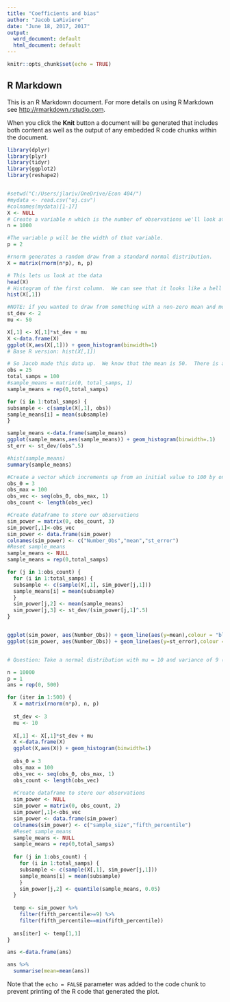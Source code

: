 ---
title: "Coefficients and bias"
author: "Jacob LaRiviere"
date: "June 18, 2017, 2017"
output:
  word_document: default
  html_document: default
---
  
```{r setup, include=FALSE}
knitr::opts_chunk$set(echo = TRUE)
```

## R Markdown

This is an R Markdown document. For more details on using R Markdown see <http://rmarkdown.rstudio.com>.

When you click the **Knit** button a document will be generated that includes both content as well as the output of any embedded R code chunks within the document. 


```{r}

library(dplyr)
library(plyr)
library(tidyr)
library(ggplot2)
library(reshape2)


#setwd("C:/Users/jlariv/OneDrive/Econ 404/")
#mydata <- read.csv("oj.csv")
#colnames(mydata)[1-17]
X <- NULL
# Create a variable n which is the number of observations we'll look at.  
n = 1000

#The variable p will be the width of that variable.  
p = 2

#rnorm generates a random draw from a standard normal distribution.
X = matrix(rnorm(n*p), n, p)

# This lets us look at the data
head(X)
# Histogram of the first column.  We can see that it looks like a bell curve
hist(X[,1])

#NOTE: if you wanted to draw from something with a non-zero mean and more interesting variance that's: rnorm(n*p)*st_dev + mu
st_dev <- 2
mu <- 50

X[,1] <- X[,1]*st_dev + mu
X <-data.frame(X)
ggplot(X,aes(X[,1])) + geom_histogram(binwidth=1)
# Base R version: hist(X[,1])

# So Jacob made this data up.  We know that the mean is 50.  There is a really nice function in R called "sample" which lets us take a random sub sample of our data say I'd like to take a sample of 25 observations 
obs = 25
total_samps = 100
#sample_means = matrix(0, total_samps, 1)
sample_means = rep(0,total_samps)

for (i in 1:total_samps) {
subsample <- c(sample(X[,1], obs))
sample_means[i] = mean(subsample)
}

sample_means <-data.frame(sample_means)
ggplot(sample_means,aes(sample_means)) + geom_histogram(binwidth=.1)
st_err <- st_dev/(obs^.5)

#hist(sample_means)
summary(sample_means)

#Create a vector which increments up from an initial value to 100 by one
obs_0 = 3
obs_max = 100
obs_vec <- seq(obs_0, obs_max, 1)
obs_count <- length(obs_vec)

#Create dataframe to store our observations
sim_power = matrix(0, obs_count, 3)
sim_power[,1]<-obs_vec
sim_power <- data.frame(sim_power)
colnames(sim_power) <- c("Number_Obs","mean","st_error")
#Reset sample_means
sample_means <- NULL
sample_means = rep(0,total_samps)

for (j in 1:obs_count) {
  for (i in 1:total_samps) {
  subsample <- c(sample(X[,1], sim_power[j,1]))
  sample_means[i] = mean(subsample)
  }
  sim_power[j,2] <- mean(sample_means)
  sim_power[j,3] <- st_dev/(sim_power[j,1]^.5)
}


ggplot(sim_power, aes(Number_Obs)) + geom_line(aes(y=mean),colour = "blue") 
ggplot(sim_power, aes(Number_Obs)) + geom_line(aes(y=st_error),colour = "red")


# Question: Take a normal distribution with mu = 10 and variance of 9 (e.g., standard deviation of 3).  Simulate a population of 10,000.  What is the sample size needed to make the standard error of the sample mean sufficiently small so that no more than 5% of the sample means are less 9?

n = 10000
p = 1
ans = rep(0, 500)

for (iter in 1:500) {
  X = matrix(rnorm(n*p), n, p)  
  
  st_dev <- 3
  mu <- 10
  
  X[,1] <- X[,1]*st_dev + mu
  X <-data.frame(X)
  ggplot(X,aes(X)) + geom_histogram(binwidth=1)  
  
  obs_0 = 3
  obs_max = 100
  obs_vec <- seq(obs_0, obs_max, 1)
  obs_count <- length(obs_vec)
  
  #Create dataframe to store our observations
  sim_power <- NULL
  sim_power = matrix(0, obs_count, 2)
  sim_power[,1]<-obs_vec
  sim_power <- data.frame(sim_power)
  colnames(sim_power) <- c("sample_size","fifth_percentile")
  #Reset sample_means
  sample_means <- NULL
  sample_means = rep(0,total_samps)
  
  for (j in 1:obs_count) {
    for (i in 1:total_samps) {
    subsample <- c(sample(X[,1], sim_power[j,1]))
    sample_means[i] = mean(subsample)
    }
    sim_power[j,2] <- quantile(sample_means, 0.05)
  }
  
  temp <- sim_power %>%
    filter(fifth_percentile>=9) %>%
    filter(fifth_percentile==min(fifth_percentile)) 
  
  ans[iter] <- temp[1,1]
}

ans <-data.frame(ans)

ans %>%
  summarise(mean=mean(ans))
```

Note that the `echo = FALSE` parameter was added to the code chunk to prevent printing of the R code that generated the plot.
